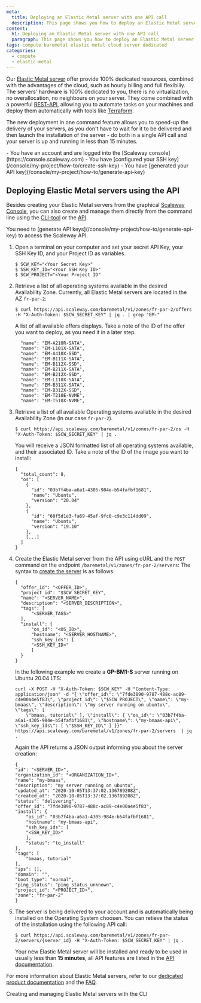 ```yaml
---
meta:
  title: Deploying an Elastic Metal server with one API call
  description: This page shows you how to deploy an Elastic Metal server running on your favourite Operating System with one API command 
content:
  h1: Deploying an Elastic Metal server with one API call
  paragraph: This page shows you how to deploy an Elastic Metal server running on your favourite Operating System with one API command 
tags: compute baremetal elastic metal cloud server dedicated
categories: 
  - compute
  - elastic-metal
---
```


Our [Elastic Metal server](https://www.scaleway.com/en/elastic-metal/) offer provide 100% dedicated resources, combined with the advantages of the cloud, such as hourly billing and full flexibiliy. The servers' hardware is 100% dedicated to you, there is no virtualization, no overallocation, no neighbours on your server. They come combined with a powerful [REST-API](https://developers.scaleway.com/en/products/baremetal/api/), allowing you to automate tasks on your machines and deploy them automatically with tools like [Terraform](https://www.terraform.io/). 

The new deployment in one command feature allows you to speed-up the delivery of your servers, as you don't have to wait for it to be delivered and then launch the installation of the server - do both in a single API call and your server is up and running in less than 15 minutes. 

<Message type="requirement">
  - You have an account and are logged into the [Scaleway console](https://console.scaleway.com) 
  - You have [configured your SSH key](/console/my-project/how-to/create-ssh-key)
  - You have [generated your API key](/console/my-project/how-to/generate-api-key)
</Message>

## Deploying Elastic Metal servers using the API

Besides creating your Elastic Metal servers from the graphical [Scaleway Console](/compute/elastic-metal/how-to/create-server), you can also create and manage them directly from the command line using the [CLI-tool](https://github.com/scaleway/scaleway-cli) or the [API](https://developers.scaleway.com/en/products/baremetal/api/).

<Message type="note">
  You need to [generate API keys](/console/my-project/how-to/generate-api-key) to access the Scaleway API. 
</Message>

1. Open a terminal on your computer and set your secret API Key, your SSH Key ID, and your Project ID as variables.
    ```
    $ SCW_KEY="<Your Secret Key>"
    $ SSH_KEY_ID="<Your SSH Key ID>"
    $ SCW_PROJECT="<Your Project ID"
    ```
2. Retrieve a list of all operating systems available in the desired Availability Zone. Currently, all Elastic Metal servers are located in the AZ `fr-par-2`: 
    ```
    $ curl https://api.scaleway.com/baremetal/v1/zones/fr-par-2/offers -H "X-Auth-Token: $SCW_SECRET_KEY" | jq . | grep "EM-"
    ```

    A list of all available offers displays. Take a note of the ID of the offer you want to deploy, as you need it in a later step.

    ```
      "name": "EM-A210R-SATA",
      "name": "EM-L101X-SATA",
      "name": "EM-A410X-SSD",
      "name": "EM-B111X-SATA",
      "name": "EM-B112X-SSD",
      "name": "EM-B211X-SATA",
      "name": "EM-B212X-SSD",
      "name": "EM-L110X-SATA",
      "name": "EM-B311X-SATA",
      "name": "EM-B312X-SSD",
      "name": "EM-T210E-NVME",
      "name": "EM-T510X-NVME",
    ```
3. Retrieve a list of all available Operating systems available in the desired Availability Zone (in our case `fr-par-2`). 
    ```
    $ curl https://api.scaleway.com/baremetal/v1/zones/fr-par-2/os -H "X-Auth-Token: $SCW_SECRET_KEY" | jq .
    ```

    You will receive a JSON formatted list of all operating systems available, and their associated ID. Take a note of the ID of the image you want to install: 

    ```
    {
      "total_count": 8,
      "os": [
        {
          "id": "03b7f4ba-a6a1-4305-984e-b54fafbf1681",
          "name": "Ubuntu",
          "version": "20.04"
        },
        {
          "id": "60f5d1e3-fa69-45af-9fc0-c9e3c114dd09",
          "name": "Ubuntu",
          "version": "19.10"
        },
        [...]
      ]
    }
    ```
3. Create the Elastic Metal server from the API using cURL and the `POST` command on the endpoint `/baremetal/v1/zones/fr-par-2/servers`: 
    The syntax to [create the server](https://developers.scaleway.com/en/products/baremetal/api/#post-60176a) is as follows: 
    ```
    {
      "offer_id": "<OFFER_ID>",
      "project_id": "$SCW_SECRET_KEY",
      "name": "<SERVER_NAME>",
      "description": "<SERVER_DESCRIPTION>",
      "tags": [
          "<SERVER_TAGS>"
      ],
      "install": {
          "os_id": "<OS_ID>",
          "hostname": "<SERVER_HOSTNAME>",
          "ssh_key_ids": [
          "<SSH_KEY_ID>"
          ]
      }
    }
    ``` 

    In the following example we create a **GP-BM1-S** server running on Ubuntu 20.04 LTS: 

    ```
    curl -X POST -H "X-Auth-Token: $SCW_KEY" -H "Content-Type: application/json" -d "{ \"offer_id\": \"7fde3890-9787-488c-ac89-c4e00a4e5f83\", \"project_id\": \"$SCW_PROJECT\", \"name\": \"my-bmaas\", \"description\": \"my server running on ubuntu\", \"tags\": [
        \"bmaas, tutorial\" ], \"install\": { \"os_id\": \"03b7f4ba-a6a1-4305-984e-b54fafbf1681\", \"hostname\": \"my-bmaas-api\", \"ssh_key_ids\": [ \"$SSH_KEY_ID\" ] }}" https://api.scaleway.com/baremetal/v1/zones/fr-par-2/servers  | jq .
    ``` 

    Again the API returns a JSON output informing you about the server creation: 

    ```
    {
    "id": "<SERVER_ID>",
    "organization_id": "<ORGANIZATION_ID>",
    "name": "my-bmaas",
    "description": "my server running on ubuntu",
    "updated_at": "2020-10-05T13:37:02.136789208Z",
    "created_at": "2020-10-05T13:37:02.136789208Z",
    "status": "delivering",
    "offer_id": "7fde3890-9787-488c-ac89-c4e00a4e5f83",
    "install": {
        "os_id": "03b7f4ba-a6a1-4305-984e-b54fafbf1681",
        "hostname": "my-bmaas-api",
        "ssh_key_ids": [
        "<SSH_KEY_ID>"
        ],
        "status": "to_install"
    },
    "tags": [
        "bmaas, tutorial"
    ],
    "ips": [],
    "domain": "",
    "boot_type": "normal",
    "ping_status": "ping_status_unknown",
    "project_id": "<PROJECT_ID>",
    "zone": "fr-par-2"
    }
    ```
4. The server is being delivered to your account and is automatically being installed on the Operating System choosen. You can retieve the status of the installation using the following API call: 
    ```
    $ curl https://api.scaleway.com/baremetal/v1/zones/fr-par-2/servers/{server_id} -H "X-Auth-Token: $SCW_SECRET_KEY" | jq .
    ```

    Your new Elastic Metal server will be installed and ready to be used in usually less than **15 minutes**, all API features are listed in the [API documentation](https://developers.scaleway.com/en/products/baremetal/api/).

For more information about Elastic Metal servers, refer to our [dedicated product documentation](/compute/elastic-metal) and the [FAQ](https://www.scaleway.com/en/faq/elastic-metal-servers/).


<Navigation title="See Also">
  <PreviousButton to="/compute/elastic-metal/api-cli/elastic-metal-with-cli/">Creating and managing Elastic Metal servers with the CLI</PreviousButton>
</Navigation>
